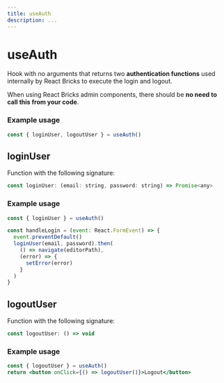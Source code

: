 ```yaml
---
title: useAuth
description: ...
---
```


# useAuth

Hook with no arguments that returns two **authentication functions** used internally by React Bricks to execute the login and logout.

When using React Bricks admin components, there should be **no need to call this from your code**.

### Example usage

```jsx
const { loginUser, logoutUser } = useAuth()
```

## loginUser

Function with the following signature:

```jsx
const loginUser: (email: string, password: string) => Promise<any>
```

### Example usage

```jsx
const { loginUser } = useAuth()

const handleLogin = (event: React.FormEvent) => {
  event.preventDefault()
  loginUser(email, password).then(
    () => navigate(editorPath),
    (error) => {
      setError(error)
    }
  )
}
```

## logoutUser

Function with the following signature:

```jsx
const logoutUser: () => void
```

### Example usage

```jsx
const { logoutUser } = useAuth()
return <button onClick={() => logoutUser()}>Logout</button>
```
